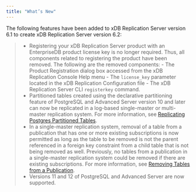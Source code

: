 ```yaml
---
title: "What’s New"
---
```


<div id="whats_new" class="registered_link"></div>

The following features have been added to xDB Replication Server version 6.1 to create xDB Replication Server version 6.2:

> -   Registering your xDB Replication Server product with an EnterpriseDB product license key is no longer required. Thus, all components related to registering the product have been removed. The following are the removed components: 
     - The Product Registration dialog box accessed from the xDB Replication Console Help menu
     - The `license_key` parameter located in the xDB Replication Configuration file
     - The xDB Replication Server CLI `registerkey` command.
> -   Partitioned tables created using the declarative partitioning feature of PostgreSQL and Advanced Server version 10 and later can now be replicated in a log-based single-master or multi-master replication system. For more information, see [Replicating Postgres Partitioned Tables](../07_common_operations/10_replicating_postgres_partitioned_tables/#replicating_postgres_partitioned_tables).
> -   In a single-master replication system, removal of a table from a publication that has one or more existing subscriptions is now permitted as long as the table to be removed is not the parent referenced in a foreign key constraint from a child table that is not being removed as well. Previously, no tables from a publication in a single-master replication system could be removed if there are existing subscriptions. For more information, see [Removing Tables from a Publication](../07_common_operations/06_managing_publication/03_updating_pub/#remove_tables_from_pub).
> -   Versions 11 and 12 of PostgreSQL and Advanced Server are now supported.
